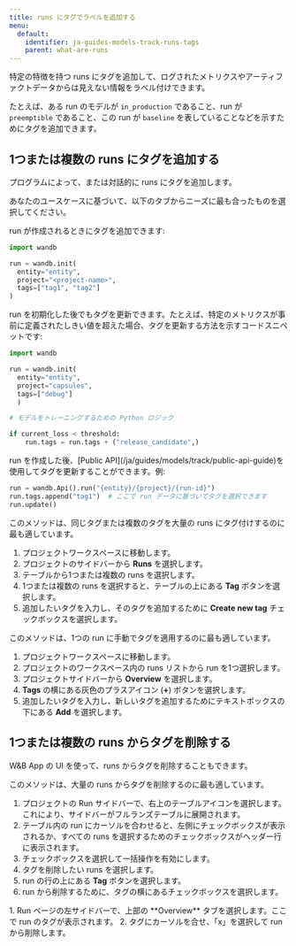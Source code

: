 ```yaml
---
title: runs にタグでラベルを追加する
menu:
  default:
    identifier: ja-guides-models-track-runs-tags
    parent: what-are-runs
---
```


特定の特徴を持つ runs にタグを追加して、ログされたメトリクスやアーティファクトデータからは見えない情報をラベル付けできます。

たとえば、ある run のモデルが `in_production` であること、run が `preemptible` であること、この run が `baseline` を表していることなどを示すためにタグを追加できます。

## 1つまたは複数の runs にタグを追加する

プログラムによって、または対話的に runs にタグを追加します。

あなたのユースケースに基づいて、以下のタブからニーズに最も合ったものを選択してください。

<Tabs>
<Tab title="W&B Python SDK">
run が作成されるときにタグを追加できます:

```python
import wandb

run = wandb.init(
  entity="entity",
  project="<project-name>",
  tags=["tag1", "tag2"]
)
```

run を初期化した後でもタグを更新できます。たとえば、特定のメトリクスが事前に定義されたしきい値を超えた場合、タグを更新する方法を示すコードスニペットです:

```python
import wandb

run = wandb.init(
  entity="entity", 
  project="capsules", 
  tags=["debug"]
  )

# モデルをトレーニングするための Python ロジック

if current_loss < threshold:
    run.tags = run.tags + ("release_candidate",)
```
</Tab>
<Tab title="Public API">
run を作成した後、[Public API](/ja/guides/models/track/public-api-guide)を使用してタグを更新することができます。例:

```python
run = wandb.Api().run("{entity}/{project}/{run-id}")
run.tags.append("tag1")  # ここで run データに基づいてタグを選択できます
run.update()
```
</Tab>
<Tab title="Project page">
このメソッドは、同じタグまたは複数のタグを大量の runs にタグ付けするのに最も適しています。

1. プロジェクトワークスペースに移動します。
2. プロジェクトのサイドバーから **Runs** を選択します。
3. テーブルから1つまたは複数の runs を選択します。
4. 1つまたは複数の runs を選択すると、テーブルの上にある **Tag** ボタンを選択します。
5. 追加したいタグを入力し、そのタグを追加するために **Create new tag** チェックボックスを選択します。
</Tab>
<Tab title="Run page">
このメソッドは、1つの run に手動でタグを適用するのに最も適しています。

1. プロジェクトワークスペースに移動します。
2. プロジェクトのワークスペース内の runs リストから run を1つ選択します。
1. プロジェクトサイドバーから **Overview** を選択します。
2. **Tags** の横にある灰色のプラスアイコン (**+**) ボタンを選択します。
3. 追加したいタグを入力し、新しいタグを追加するためにテキストボックスの下にある **Add** を選択します。
</Tab>
</Tabs>

## 1つまたは複数の runs からタグを削除する

W&B App の UI を使って、runs からタグを削除することもできます。

<Tabs>
<Tab title="Project page">
このメソッドは、大量の runs からタグを削除するのに最も適しています。

1. プロジェクトの Run サイドバーで、右上のテーブルアイコンを選択します。これにより、サイドバーがフルランズテーブルに展開されます。
2. テーブル内の run にカーソルを合わせると、左側にチェックボックスが表示されるか、すべての runs を選択するためのチェックボックスがヘッダー行に表示されます。
3. チェックボックスを選択して一括操作を有効にします。
4. タグを削除したい runs を選択します。
5. run の行の上にある **Tag** ボタンを選択します。
6. run から削除するために、タグの横にあるチェックボックスを選択します。
</Tab>
<Tab title="Run page">
1. Run ページの左サイドバーで、上部の **Overview** タブを選択します。ここで run のタグが表示されます。
2. タグにカーソルを合せ、「x」を選択して run から削除します。
</Tab>
</Tabs>